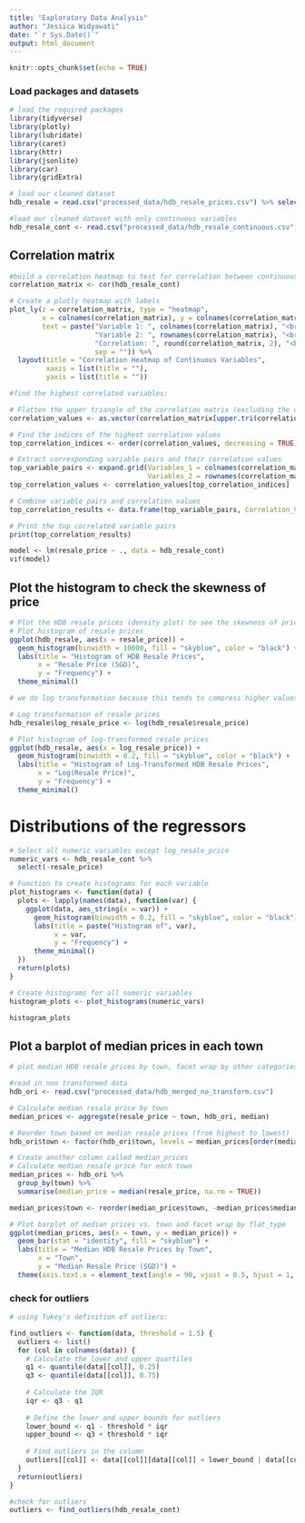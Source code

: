 ```yaml
---
title: "Exploratory Data Analysis"
author: "Jessica Widyawati"
date: "`r Sys.Date()`"
output: html_document
---
```


```r
knitr::opts_chunk$set(echo = TRUE)
```

### Load packages and datasets
```r
# load the required packages
library(tidyverse)
library(plotly)
library(lubridate)
library(caret)
library(httr) 
library(jsonlite)
library(car)
library(gridExtra)

# load our cleaned dataset
hdb_resale = read.csv("processed_data/hdb_resale_prices.csv") %>% select(-1)

#load our cleaned dataset with only continuous variables
hdb_resale_cont <- read.csv("processed_data/hdb_resale_continuous.csv") %>% select(-1)
```

## Correlation matrix
```r
#build a correlation heatmap to test for correlation between continuous variables
correlation_matrix <- cor(hdb_resale_cont)

# Create a plotly heatmap with labels
plot_ly(z = correlation_matrix, type = "heatmap",
        x = colnames(correlation_matrix), y = colnames(correlation_matrix),
        text = paste("Variable 1: ", colnames(correlation_matrix), "<br>",
                     "Variable 2: ", rownames(correlation_matrix), "<br>",
                     "Correlation: ", round(correlation_matrix, 2), "<br>",
                     sep = "")) %>%
  layout(title = "Correlation Heatmap of Continuous Variables",
         xaxis = list(title = ""),
         yaxis = list(title = ""))

#find the highest correlated variables:

# Flatten the upper triangle of the correlation matrix (excluding the diagonal)
correlation_values <- as.vector(correlation_matrix[upper.tri(correlation_matrix)])

# Find the indices of the highest correlation values
top_correlation_indices <- order(correlation_values, decreasing = TRUE)[1:10]  # Adjust the number as needed

# Extract corresponding variable pairs and their correlation values
top_variable_pairs <- expand.grid(Variables_1 = colnames(correlation_matrix),
                                  Variables_2 = rownames(correlation_matrix))[top_correlation_indices, ]
top_correlation_values <- correlation_values[top_correlation_indices]

# Combine variable pairs and correlation values
top_correlation_results <- data.frame(top_variable_pairs, Correlation_Value = top_correlation_values)

# Print the top correlated variable pairs
print(top_correlation_results)

model <- lm(resale_price ~ ., data = hdb_resale_cont)
vif(model)
```

## Plot the histogram to check the skewness of price
```r
# Plot the HDB resale prices (density plot) to see the skewness of prices n whether we need to transform the data
# Plot histogram of resale prices
ggplot(hdb_resale, aes(x = resale_price)) +
  geom_histogram(binwidth = 10000, fill = "skyblue", color = "black") +
  labs(title = "Histogram of HDB Resale Prices",
       x = "Resale Price (SGD)",
       y = "Frequency") +
  theme_minimal()

# we do log transformation because this tends to compress higher values more than lower values, hence reducing the right skewness.

# Log transformation of resale prices
hdb_resale$log_resale_price <- log(hdb_resale$resale_price)

# Plot histogram of log-transformed resale prices
ggplot(hdb_resale, aes(x = log_resale_price)) +
  geom_histogram(binwidth = 0.2, fill = "skyblue", color = "black") +
  labs(title = "Histogram of Log-Transformed HDB Resale Prices",
       x = "Log(Resale Price)",
       y = "Frequency") +
  theme_minimal()


```

# Distributions of the regressors
```r
# Select all numeric variables except log_resale_price
numeric_vars <- hdb_resale_cont %>%
  select(-resale_price)

# Function to create histograms for each variable
plot_histograms <- function(data) {
  plots <- lapply(names(data), function(var) {
    ggplot(data, aes_string(x = var)) +
      geom_histogram(binwidth = 0.2, fill = "skyblue", color = "black") +
      labs(title = paste("Histogram of", var),
           x = var,
           y = "Frequency") +
      theme_minimal()
  })
  return(plots)
}

# Create histograms for all numeric variables
histogram_plots <- plot_histograms(numeric_vars)

histogram_plots
```

## Plot a barplot of median prices in each town
```r
# plot median HDB resale prices by town, facet wrap by other categories

#read in non transformed data
hdb_ori <- read.csv("processed_data/hdb_merged_no_transform.csv")

# Calculate median resale price by town
median_prices <- aggregate(resale_price ~ town, hdb_ori, median)

# Reorder town based on median resale prices (from highest to lowest)
hdb_ori$town <- factor(hdb_ori$town, levels = median_prices[order(median_prices$resale_price, decreasing = TRUE), "town"])

# Create another column called median_prices
# Calculate median resale price for each town
median_prices <- hdb_ori %>%
  group_by(town) %>%
  summarise(median_price = median(resale_price, na.rm = TRUE))

median_prices$town <- reorder(median_prices$town, -median_prices$median_price)

# Plot barplot of median prices vs. town and facet wrap by flat_type
ggplot(median_prices, aes(x = town, y = median_price)) +
  geom_bar(stat = "identity", fill = "skyblue") +
  labs(title = "Median HDB Resale Prices by Town",
       x = "Town",
       y = "Median Resale Price (SGD)") +
  theme(axis.text.x = element_text(angle = 90, vjust = 0.5, hjust = 1, size = 7))

```

### check for outliers
```r
# using Tukey's definition of outliers:

find_outliers <- function(data, threshold = 1.5) {
  outliers <- list()
  for (col in colnames(data)) {
    # Calculate the lower and upper quartiles
    q1 <- quantile(data[[col]], 0.25)
    q3 <- quantile(data[[col]], 0.75)
    
    # Calculate the IQR
    iqr <- q3 - q1
    
    # Define the lower and upper bounds for outliers
    lower_bound <- q1 - threshold * iqr
    upper_bound <- q3 + threshold * iqr
    
    # Find outliers in the column
    outliers[[col]] <- data[[col]][data[[col]] < lower_bound | data[[col]] > upper_bound]
  }
  return(outliers)
}

#check for outliers
outliers <- find_outliers(hdb_resale_cont)
```